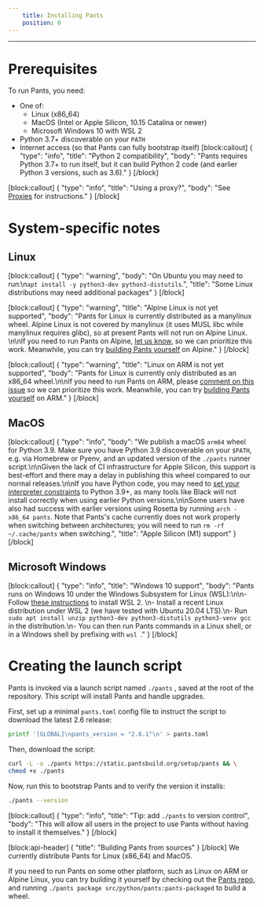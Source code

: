 ```yaml
---
    title: Installing Pants
    position: 0
---
```


---

# Prerequisites

To run Pants, you need:

- One of:
  - Linux (x86_64)
  - MacOS (Intel or Apple Silicon, 10.15 Catalina or newer)
  - Microsoft Windows 10 with WSL 2
- Python 3.7+ discoverable on your `PATH`
- Internet access (so that Pants can fully bootstrap itself)
  [block:callout]
  {
  "type": "info",
  "title": "Python 2 compatibility",
  "body": "Pants requires Python 3.7+ to run itself, but it can build Python 2 code (and earlier Python 3 versions, such as 3.6)."
  }
  [/block]

[block:callout]
{
"type": "info",
"title": "Using a proxy?",
"body": "See [Proxies](../../using-pants/troubleshooting-common-issues/proxies.mdx) for instructions."
}
[/block]

# System-specific notes

## Linux

[block:callout]
{
"type": "warning",
"body": "On Ubuntu you may need to run:\n`apt install -y python3-dev python3-distutils`.",
"title": "Some Linux distributions may need additional packages"
}
[/block]

[block:callout]
{
"type": "warning",
"title": "Alpine Linux is not yet supported",
"body": "Pants for Linux is currently distributed as a manylinux wheel. Alpine Linux is not covered by manylinux (it uses MUSL libc while manylinux requires glibc), so at present Pants will not run on Alpine Linux. \n\nIf you need to run Pants on Alpine, [let us know](/community/members), so we can prioritize this work. Meanwhile, you can try [building Pants yourself](#building-pants-from-sources) on Alpine."
}
[/block]

[block:callout]
{
"type": "warning",
"title": "Linux on ARM is not yet supported",
"body": "Pants for Linux is currently only distributed as an x86_64 wheel.\n\nIf you need to run Pants on ARM, please [comment on this issue](https://github.com/pantsbuild/pants/issues/12183) so we can prioritize this work. Meanwhile, you can try [building Pants yourself](#building-pants-from-sources) on ARM."
}
[/block]

## MacOS

[block:callout]
{
"type": "info",
"body": "We publish a macOS `arm64` wheel for Python 3.9. Make sure you have Python 3.9 discoverable on your `$PATH`, e.g. via Homebrew or Pyenv, and an updated version of the `./pants` runner script.\n\nGiven the lack of CI infrastructure for Apple Silicon, this support is best-effort and there may a delay in publishing this wheel compared to our normal releases.\n\nIf you have Python code, you may need to [set your interpreter constraints](../../python/overview/interpreter-compatibility.mdx) to Python 3.9+, as many tools like Black will not install correctly when using earlier Python versions.\n\nSome users have also had success with earlier versions using Rosetta by running `arch -x86_64 pants`. Note that Pants's cache currently does not work properly when switching between architectures; you will need to run `rm -rf ~/.cache/pants` when switching.",
"title": "Apple Silicon (M1) support"
}
[/block]

## Microsoft Windows

[block:callout]
{
"type": "info",
"title": "Windows 10 support",
"body": "Pants runs on Windows 10 under the Windows Subsystem for Linux (WSL):\n\n- Follow [these instructions](https://docs.microsoft.com/en-us/windows/wsl/install-win10) to install WSL 2. \n- Install a recent Linux distribution under WSL 2 (we have tested with Ubuntu 20.04 LTS).\n- Run `sudo apt install unzip python3-dev python3-distutils python3-venv gcc` in the distribution.\n- You can then run Pants commands in a Linux shell, or in a Windows shell by prefixing with `wsl `."
}
[/block]

# Creating the launch script

Pants is invoked via a launch script named `./pants` , saved at the root of the repository. This script will install Pants and handle upgrades.

First, set up a minimal `pants.toml` config file to instruct the script to download the latest 2.6 release:

```bash
printf '[GLOBAL]\npants_version = "2.6.1"\n' > pants.toml
```

Then, download the script:

```bash
curl -L -o ./pants https://static.pantsbuild.org/setup/pants && \
chmod +x ./pants
```

Now, run this to bootstrap Pants and to verify the version it installs:

```bash
./pants --version
```

[block:callout]
{
"type": "info",
"title": "Tip: add `./pants` to version control",
"body": "This will allow all users in the project to use Pants without having to install it themselves."
}
[/block]

[block:api-header]
{
"title": "Building Pants from sources"
}
[/block]
We currently distribute Pants for Linux (x86_64) and MacOS.

If you need to run Pants on some other platform, such as Linux on ARM or Alpine Linux, you can try building it yourself by checking out the [Pants repo](https://github.com/pantsbuild/pants), and running `./pants package src/python/pants:pants-packaged` to build a wheel.
